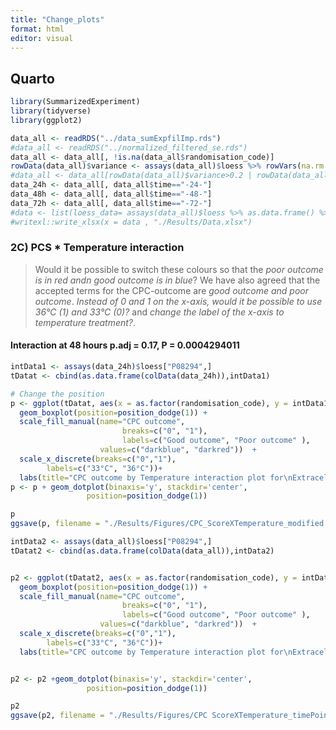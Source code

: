 ```yaml
---
title: "Change_plots"
format: html
editor: visual
---
```


## Quarto


```r
library(SummarizedExperiment)
library(tidyverse)
library(ggplot2)
```



```r
data_all <- readRDS("../data_sumExpfilImp.rds")
#data_all <- readRDS("../normalized_filtered_se.rds")
data_all <- data_all[, !is.na(data_all$randomisation_code)]
rowData(data_all)$variance <- assays(data_all)$loess %>% rowVars(na.rm = TRUE)
#data_all <- data_all[rowData(data_all)$variance>0.2 | rowData(data_all)$variance<5, ]
data_24h <- data_all[, data_all$time=="-24-"]
data_48h <- data_all[, data_all$time=="-48-"]
data_72h <- data_all[, data_all$time=="-72-"]
#data <- list(loess_data= assays(data_all)$loess %>% as.data.frame() %>% rownames_to_column(., var = "Protein.Group") , sample_data=colData(data_all) %>% as.data.frame() %>% rownames_to_column(., var = "Sample_ID"), proetin_anno=as.data.frame(rowData(data_all)))
#writexl::write_xlsx(x = data , "./Results/Data.xlsx")
```


### 2C) PCS * Temperature interaction {.tabset}

> Would it be
possible to switch these colours so that the *poor outcome is in red andn good outcome is in blue*? We have also agreed that the accepted terms for
the CPC-outcome are *good outcome and poor outcome*.
*Instead of 0 and 1 on the x-axis, would it be possible to use 36°C (1) and 33°C (0)?* and *change the label of the x-axis to temperature treatment?*.
>


#### Interaction at 48 hours p.adj = 0.17, P = 0.0004294011
```r
intData1 <- assays(data_24h)$loess["P08294",]
tDatat <- cbind(as.data.frame(colData(data_24h)),intData1)

# Change the position
p <- ggplot(tDatat, aes(x = as.factor(randomisation_code), y = intData1, fill= as.factor(binarysecout180daycpcscore))) +
  geom_boxplot(position=position_dodge(1)) +
  scale_fill_manual(name="CPC outcome",
                         breaks=c("0", "1"),
                         labels=c("Good outcome", "Poor outcome" ),
                    values=c("darkblue", "darkred"))  +
  scale_x_discrete(breaks=c("0","1"),
        labels=c("33°C", "36°C"))+ 
  labs(title="CPC outcome by Temperature interaction plot for\nExtracellular superoxide dismutase(P08294) at 48h", x="Temperature treatment" , y= expression("Log"[2]~"protein intensity")) 
p <- p + geom_dotplot(binaxis='y', stackdir='center',
                 position=position_dodge(1))

p
ggsave(p, filename = "./Results/Figures/CPC_ScoreXTemperature_modified.png")


```

```r
intData2 <- assays(data_all)$loess["P08294",]
tDatat2 <- cbind(as.data.frame(colData(data_all)),intData2)


p2 <- ggplot(tDatat2, aes(x = as.factor(randomisation_code), y = intData2, fill= as.factor(binarysecout180daycpcscore))) +
  geom_boxplot(position=position_dodge(1)) +
  scale_fill_manual(name="CPC outcome",
                         breaks=c("0", "1"),
                         labels=c("Good outcome", "Poor outcome" ),
                    values=c("darkblue", "darkred"))  +
  scale_x_discrete(breaks=c("0","1"),
        labels=c("33°C", "36°C"))+ 
  labs(title="CPC outcome by Temperature interaction plot for\nExtracellular superoxide dismutase(P08294) at 3 time points", x="Temperature treatment" , y= expression("Log"[2]~"protein intensity")) + facet_grid(~time)


p2 <- p2 +geom_dotplot(binaxis='y', stackdir='center',
                 position=position_dodge(1))

p2
ggsave(p2, filename = "./Results/Figures/CPC ScoreXTemperature_timePoints_modified.png", width = 9)
```